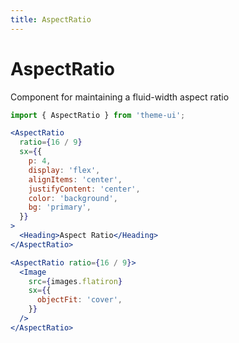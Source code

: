 ```yaml
---
title: AspectRatio
---
```


# AspectRatio

Component for maintaining a fluid-width aspect ratio

```js
import { AspectRatio } from 'theme-ui';
```

```jsx live=true
<AspectRatio
  ratio={16 / 9}
  sx={{
    p: 4,
    display: 'flex',
    alignItems: 'center',
    justifyContent: 'center',
    color: 'background',
    bg: 'primary',
  }}
>
  <Heading>Aspect Ratio</Heading>
</AspectRatio>
```

```jsx live=true
<AspectRatio ratio={16 / 9}>
  <Image
    src={images.flatiron}
    sx={{
      objectFit: 'cover',
    }}
  />
</AspectRatio>
```

